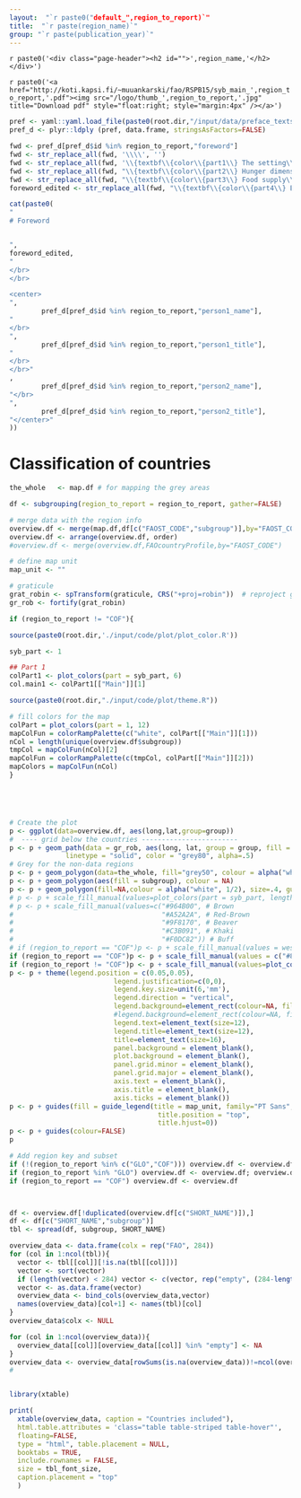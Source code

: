 ```yaml
---
layout:  "`r paste0("default_",region_to_report)`"
title:  "`r paste(region_name)`"
group: "`r paste(publication_year)`"
---
```


`r paste0('<div class="page-header"><h2 id="">',region_name,'</h2></div>')`

`r paste0('<a href="http://koti.kapsi.fi/~muuankarski/fao/RSPB15/syb_main_',region_to_report,'.pdf"><img src="/logo/thumb_',region_to_report,'.jpg" title="Download pdf" style="float:right; style="margin:4px" /></a>')`







<!--  %                                                                                                                            dddddddd -->
<!--  %    ffffffffffffffff                                                                                                        d::::::d -->
<!--  %   f::::::::::::::::f                                                                                                       d::::::d -->
<!--  %  f::::::::::::::::::f                                                                                                      d::::::d -->
<!--  %  f::::::fffffff:::::f                                                                                                      d:::::d -->
<!--  %  f:::::f       ffffffooooooooooo   rrrrr   rrrrrrrrr       eeeeeeeeeeee  wwwwwww           wwwww           wwwwwww ddddddddd:::::d -->
<!--  %  f:::::f           oo:::::::::::oo r::::rrr:::::::::r    ee::::::::::::ee w:::::w         w:::::w         w:::::wdd::::::::::::::d -->
<!--  % f:::::::ffffff    o:::::::::::::::or:::::::::::::::::r  e::::::eeeee:::::eew:::::w       w:::::::w       w:::::wd::::::::::::::::d -->
<!--  % f::::::::::::f    o:::::ooooo:::::orr::::::rrrrr::::::re::::::e     e:::::e w:::::w     w:::::::::w     w:::::wd:::::::ddddd:::::d -->
<!--  % f::::::::::::f    o::::o     o::::o r:::::r     r:::::re:::::::eeeee::::::e  w:::::w   w:::::w:::::w   w:::::w d::::::d    d:::::d -->
<!--  % f:::::::ffffff    o::::o     o::::o r:::::r     rrrrrrre:::::::::::::::::e    w:::::w w:::::w w:::::w w:::::w  d:::::d     d:::::d -->
<!--  %  f:::::f          o::::o     o::::o r:::::r            e::::::eeeeeeeeeee      w:::::w:::::w   w:::::w:::::w   d:::::d     d:::::d -->
<!--  %  f:::::f          o::::o     o::::o r:::::r            e:::::::e                w:::::::::w     w:::::::::w    d:::::d     d:::::d -->
<!--  % f:::::::f         o:::::ooooo:::::o r:::::r            e::::::::e                w:::::::w       w:::::::w     d::::::ddddd::::::dd -->
<!--  % f:::::::f         o:::::::::::::::o r:::::r             e::::::::eeeeeeee         w:::::w         w:::::w       d:::::::::::::::::d -->
<!--  % f:::::::f          oo:::::::::::oo  r:::::r              ee:::::::::::::e          w:::w           w:::w         d:::::::::ddd::::d -->
<!--  % fffffffff            ooooooooooo    rrrrrrr                eeeeeeeeeeeeee           www             www           ddddddddd   ddddd -->
<!--  % -->

```r

pref <- yaml::yaml.load_file(paste0(root.dir,"/input/data/preface_texts.yaml"))
pref_d <- plyr::ldply (pref, data.frame, stringsAsFactors=FALSE)

fwd <- pref_d[pref_d$id %in% region_to_report,"foreword"]
fwd <- str_replace_all(fwd, '\\\\', '')
fwd <- str_replace_all(fwd, '\\{textbf\\{color\\{part1\\} The setting\\}\\}', '<a href="part1.html">The setting</a>')
fwd <- str_replace_all(fwd, "\\{textbf\\{color\\{part2\\} Hunger dimensions\\}\\}", '<a href="part2.html">Hunger dimensions</a>')
fwd <- str_replace_all(fwd, "\\{textbf\\{color\\{part3\\} Food supply\\}\\}", '<a href="part3.html">Food supply</a>')
foreword_edited <- str_replace_all(fwd, "\\{textbf\\{color\\{part4\\} Environment\\}\\}", '<a href="part4.html">Environment</a>')

cat(paste0(
"
# Foreword


",
foreword_edited,
"
</br>
</br>

<center>
",
        pref_d[pref_d$id %in% region_to_report,"person1_name"],
"
</br>
",
        pref_d[pref_d$id %in% region_to_report,"person1_title"],
"
</br>
</br>"
,
        pref_d[pref_d$id %in% region_to_report,"person2_name"],
"</br>
",
        pref_d[pref_d$id %in% region_to_report,"person2_title"],
"</center>"
))
```


# Classification of countries

```r

the_whole   <- map.df # for mapping the grey areas

df <- subgrouping(region_to_report = region_to_report, gather=FALSE)

# merge data with the region info
overview.df <- merge(map.df,df[c("FAOST_CODE","subgroup")],by="FAOST_CODE")
overview.df <- arrange(overview.df, order)
#overview.df <- merge(overview.df,FAOcountryProfile,by="FAOST_CODE")

# define map unit
map_unit <- ""

# graticule
grat_robin <- spTransform(graticule, CRS("+proj=robin"))  # reproject graticule
gr_rob <- fortify(grat_robin)

if (region_to_report != "COF"){

source(paste0(root.dir,'./input/code/plot/plot_color.R'))

syb_part <- 1

## Part 1
colPart1 <- plot_colors(part = syb_part, 6)
col.main1 <- colPart1[["Main"]][1]

source(paste0(root.dir,"./input/code/plot/theme.R"))

# fill colors for the map
colPart = plot_colors(part = 1, 12)
mapColFun = colorRampPalette(c("white", colPart[["Main"]][1]))
nCol = length(unique(overview.df$subgroup))
tmpCol = mapColFun(nCol)[2]
mapColFun = colorRampPalette(c(tmpCol, colPart[["Main"]][2]))
mapColors = mapColFun(nCol)
}





# Create the plot
p <- ggplot(data=overview.df, aes(long,lat,group=group))
#  ---- grid below the countries ------------------------
p <- p + geom_path(data = gr_rob, aes(long, lat, group = group, fill = NULL),
              linetype = "solid", color = "grey80", alpha=.5)
# Grey for the non-data regions
p <- p + geom_polygon(data=the_whole, fill="grey50", colour = alpha("white", 1/2), size=.4, guide = FALSE)
p <- p + geom_polygon(aes(fill = subgroup), colour = NA)
p <- p + geom_polygon(fill=NA,colour = alpha("white", 1/2), size=.4, guide = FALSE)
# p <- p + scale_fill_manual(values=plot_colors(part = syb_part, length(unique(overview.df$subgroup)))[["Sub"]])
# p <- p + scale_fill_manual(values=c("#964B00", # Brown
#                                     "#A52A2A", # Red-Brown
#                                     "#9F8170", # Beaver
#                                     "#C3B091", # Khaki
#                                     "#F0DC82")) # Buff
# if (region_to_report == "COF")p <- p + scale_fill_manual(values = wes_palette("Cavalcanti"))
if (region_to_report == "COF")p <- p + scale_fill_manual(values = c("#8c510a","#d8b365","#f6e8c3","#c7eae5","#5ab4ac","#01665e"))
if (region_to_report != "COF")p <- p + scale_fill_manual(values=plot_colors(part = 1, length(unique(overview.df$subgroup)))[["Sub"]])
p <- p + theme(legend.position = c(0.05,0.05),
                          legend.justification=c(0,0),
                          legend.key.size=unit(6,'mm'),
                          legend.direction = "vertical",
                          legend.background=element_rect(colour=NA, fill=alpha("white", 1/3)),
                          #legend.background=element_rect(colour=NA, fill=NA),
                          legend.text=element_text(size=12),
                          legend.title=element_text(size=12),
                          title=element_text(size=16),
                          panel.background = element_blank(),
                          plot.background = element_blank(),
                          panel.grid.minor = element_blank(),
                          panel.grid.major = element_blank(),
                          axis.text = element_blank(),
                          axis.title = element_blank(),
                          axis.ticks = element_blank())
p <- p + guides(fill = guide_legend(title = map_unit, family="PT Sans",
                                     title.position = "top",
                                     title.hjust=0))
p <- p + guides(colour=FALSE)
p

```


```r

# Add region key and subset
if (!(region_to_report %in% c("GLO","COF"))) overview.df <- overview.df[which(overview.df[[region_to_report]]),]
if (region_to_report %in% "GLO") overview.df <- overview.df; overview.df <- overview.df[!is.na(overview.df$subgroup),]
if (region_to_report == "COF") overview.df <- overview.df



df <- overview.df[!duplicated(overview.df[c("SHORT_NAME")]),]
df <- df[c("SHORT_NAME","subgroup")]
tbl <- spread(df, subgroup, SHORT_NAME)

overview_data <- data.frame(colx = rep("FAO", 284))
for (col in 1:ncol(tbl)){
  vector <- tbl[[col]][!is.na(tbl[[col]])]
  vector <- sort(vector)
  if (length(vector) < 284) vector <- c(vector, rep("empty", (284-length(vector))))
  vector <- as.data.frame(vector)
  overview_data <- bind_cols(overview_data,vector)
  names(overview_data)[col+1] <- names(tbl)[col]
}
overview_data$colx <- NULL

for (col in 1:ncol(overview_data)){
  overview_data[[col]][overview_data[[col]] %in% "empty"] <- NA
}
overview_data <- overview_data[rowSums(is.na(overview_data))!=ncol(overview_data), ]
#


library(xtable)

print(
  xtable(overview_data, caption = "Countries included"),
  html.table.attributes = 'class="table table-striped table-hover"',
  floating=FALSE,
  type = "html", table.placement = NULL,
  booktabs = TRUE,
  include.rownames = FALSE,
  size = tbl_font_size,
  caption.placement = "top"
  )


```


